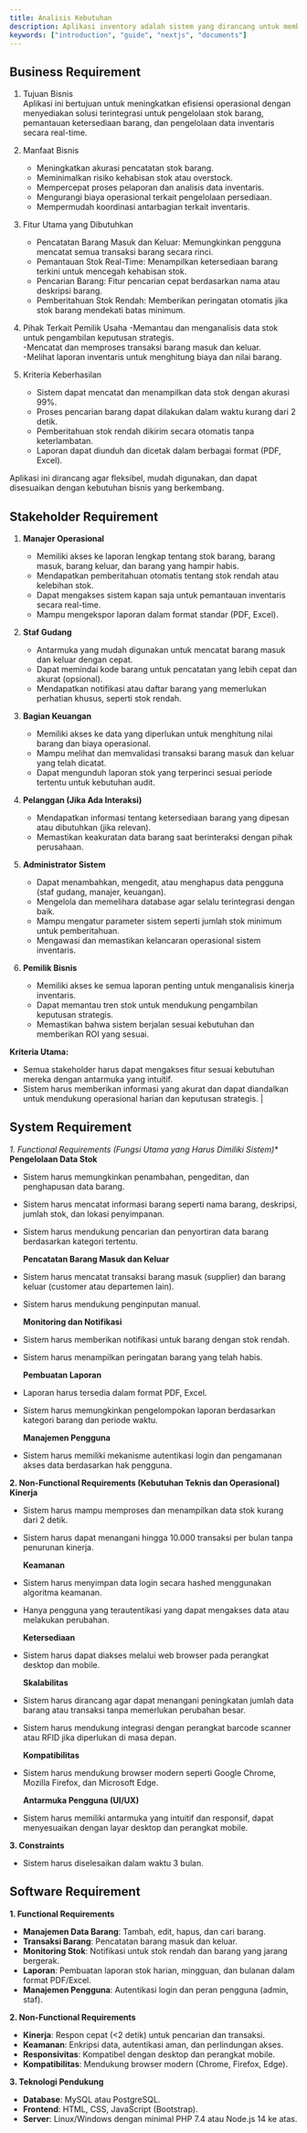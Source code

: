 ```yaml
---
title: Analisis Kebutuhan
description: Aplikasi inventory adalah sistem yang dirancang untuk membantu perusahaan atau individu mengelola stok barang mereka. Aplikasi inventory dibuat untuk mengelola stok barang secara efisien, mengurangi kesalahan manual, dan memantau persediaan secara real-time. Dengan otomatisasi pencatatan, aplikasi ini membantu meningkatkan efisiensi operasional, menghemat waktu dan biaya, serta memastikan ketersediaan barang yang dibutuhkan. Selain itu, aplikasi ini mendukung pengambilan keputusan yang lebih cepat dan akurat, sehingga dapat meningkatkan kepuasan pelanggan serta mengurangi pemborosan dan biaya penyimpanan.
keywords: ["introduction", "guide", "nextjs", "documents"]
---
```


## Business Requirement

1. Tujuan Bisnis  
   Aplikasi ini bertujuan untuk meningkatkan efisiensi operasional dengan menyediakan solusi terintegrasi untuk pengelolaan stok barang, pemantauan ketersediaan barang, dan pengelolaan data inventaris secara real-time.

2. Manfaat Bisnis
   - Meningkatkan akurasi pencatatan stok barang.  
   - Meminimalkan risiko kehabisan stok atau overstock.  
   - Mempercepat proses pelaporan dan analisis data inventaris.  
   - Mengurangi biaya operasional terkait pengelolaan persediaan.  
   - Mempermudah koordinasi antarbagian terkait inventaris.  

3. Fitur Utama yang Dibutuhkan
   - Pencatatan Barang Masuk dan Keluar: Memungkinkan pengguna mencatat semua transaksi barang secara rinci.  
   - Pemantauan Stok Real-Time: Menampilkan ketersediaan barang terkini untuk mencegah kehabisan stok.  
   - Pencarian Barang: Fitur pencarian cepat berdasarkan nama atau deskripsi barang.  
   - Pemberitahuan Stok Rendah: Memberikan peringatan otomatis jika stok barang mendekati batas minimum.

4. Pihak Terkait
   Pemilik Usaha
      -Memantau dan menganalisis data stok untuk pengambilan keputusan strategis.  
      -Mencatat dan memproses transaksi barang masuk dan keluar.  
      -Melihat laporan inventaris untuk menghitung biaya dan nilai barang.  

5. Kriteria Keberhasilan  
   - Sistem dapat mencatat dan menampilkan data stok dengan akurasi 99%.  
   - Proses pencarian barang dapat dilakukan dalam waktu kurang dari 2 detik.  
   - Pemberitahuan stok rendah dikirim secara otomatis tanpa keterlambatan.  
   - Laporan dapat diunduh dan dicetak dalam berbagai format (PDF, Excel).  

Aplikasi ini dirancang agar fleksibel, mudah digunakan, dan dapat disesuaikan dengan kebutuhan bisnis yang berkembang.

## Stakeholder Requirement

1. **Manajer Operasional**  
   - Memiliki akses ke laporan lengkap tentang stok barang, barang masuk, barang keluar, dan barang yang hampir habis.  
   - Mendapatkan pemberitahuan otomatis tentang stok rendah atau kelebihan stok.  
   - Dapat mengakses sistem kapan saja untuk pemantauan inventaris secara real-time.  
   - Mampu mengekspor laporan dalam format standar (PDF, Excel).  

2. **Staf Gudang**  
   - Antarmuka yang mudah digunakan untuk mencatat barang masuk dan keluar dengan cepat.  
   - Dapat memindai kode barang untuk pencatatan yang lebih cepat dan akurat (opsional).  
   - Mendapatkan notifikasi atau daftar barang yang memerlukan perhatian khusus, seperti stok rendah.  

3. **Bagian Keuangan**  
   - Memiliki akses ke data yang diperlukan untuk menghitung nilai barang dan biaya operasional.  
   - Mampu melihat dan memvalidasi transaksi barang masuk dan keluar yang telah dicatat.  
   - Dapat mengunduh laporan stok yang terperinci sesuai periode tertentu untuk kebutuhan audit.  

4. **Pelanggan (Jika Ada Interaksi)**  
   - Mendapatkan informasi tentang ketersediaan barang yang dipesan atau dibutuhkan (jika relevan).  
   - Memastikan keakuratan data barang saat berinteraksi dengan pihak perusahaan.  

5. **Administrator Sistem**  
   - Dapat menambahkan, mengedit, atau menghapus data pengguna (staf gudang, manajer, keuangan).  
   - Mengelola dan memelihara database agar selalu terintegrasi dengan baik.  
   - Mampu mengatur parameter sistem seperti jumlah stok minimum untuk pemberitahuan.  
   - Mengawasi dan memastikan kelancaran operasional sistem inventaris.  

6. **Pemilik Bisnis**  
   - Memiliki akses ke semua laporan penting untuk menganalisis kinerja inventaris.  
   - Dapat memantau tren stok untuk mendukung pengambilan keputusan strategis.  
   - Memastikan bahwa sistem berjalan sesuai kebutuhan dan memberikan ROI yang sesuai.  

**Kriteria Utama:**  
- Semua stakeholder harus dapat mengakses fitur sesuai kebutuhan mereka dengan antarmuka yang intuitif.  
- Sistem harus memberikan informasi yang akurat dan dapat diandalkan untuk mendukung operasional harian dan keputusan strategis.                                                   |

## System Requirement

*1. Functional Requirements (Fungsi Utama yang Harus Dimiliki Sistem)**  
  **Pengelolaan Data Stok**  
- Sistem harus memungkinkan penambahan, pengeditan, dan penghapusan data barang.  
- Sistem harus mencatat informasi barang seperti nama barang, deskripsi, jumlah stok, dan lokasi penyimpanan.  
- Sistem harus mendukung pencarian dan penyortiran data barang berdasarkan kategori tertentu.  

  **Pencatatan Barang Masuk dan Keluar**  
- Sistem harus mencatat transaksi barang masuk (supplier) dan barang keluar (customer atau departemen lain).  
- Sistem harus mendukung penginputan manual.

  **Monitoring dan Notifikasi**  
- Sistem harus memberikan notifikasi untuk barang dengan stok rendah.  
- Sistem harus menampilkan peringatan barang yang telah habis.  

  **Pembuatan Laporan** 
- Laporan harus tersedia dalam format PDF, Excel.  
- Sistem harus memungkinkan pengelompokan laporan berdasarkan kategori barang dan periode waktu.  

  **Manajemen Pengguna**  
- Sistem harus memiliki mekanisme autentikasi login dan pengamanan akses data berdasarkan hak pengguna.  

**2. Non-Functional Requirements (Kebutuhan Teknis dan Operasional)**  
  **Kinerja**  
- Sistem harus mampu memproses dan menampilkan data stok kurang dari 2 detik.  
- Sistem harus dapat menangani hingga 10.000 transaksi per bulan tanpa penurunan kinerja.  

  **Keamanan**
- Sistem harus menyimpan data login secara hashed menggunakan algoritma keamanan.  
- Hanya pengguna yang terautentikasi yang dapat mengakses data atau melakukan perubahan.  

  **Ketersediaan**
- Sistem harus dapat diakses melalui web browser pada perangkat desktop dan mobile.  

  **Skalabilitas**  
- Sistem harus dirancang agar dapat menangani peningkatan jumlah data barang atau transaksi tanpa memerlukan perubahan besar.  
- Sistem harus mendukung integrasi dengan perangkat barcode scanner atau RFID jika diperlukan di masa depan.  

  **Kompatibilitas**  
- Sistem harus mendukung browser modern seperti Google Chrome, Mozilla Firefox, dan Microsoft Edge.  

  **Antarmuka Pengguna (UI/UX)**  
- Sistem harus memiliki antarmuka yang intuitif dan responsif, dapat menyesuaikan dengan layar desktop dan perangkat mobile.

**3. Constraints**  
- Sistem harus diselesaikan dalam waktu 3 bulan.



## Software Requirement

**1. Functional Requirements**
- **Manajemen Data Barang**: Tambah, edit, hapus, dan cari barang.
- **Transaksi Barang**: Pencatatan barang masuk dan keluar.
- **Monitoring Stok**: Notifikasi untuk stok rendah dan barang yang jarang bergerak.
- **Laporan**: Pembuatan laporan stok harian, mingguan, dan bulanan dalam format PDF/Excel.
- **Manajemen Pengguna**: Autentikasi login dan peran pengguna (admin, staf).

**2. Non-Functional Requirements**
- **Kinerja**: Respon cepat (<2 detik) untuk pencarian dan transaksi.
- **Keamanan**: Enkripsi data, autentikasi aman, dan perlindungan akses.
- **Responsivitas**: Kompatibel dengan desktop dan perangkat mobile.
- **Kompatibilitas**: Mendukung browser modern (Chrome, Firefox, Edge).

**3. Teknologi Pendukung**
- **Database**: MySQL atau PostgreSQL.
- **Frontend**: HTML, CSS, JavaScript (Bootstrap).
- **Server**: Linux/Windows dengan minimal PHP 7.4 atau Node.js 14 ke atas.
